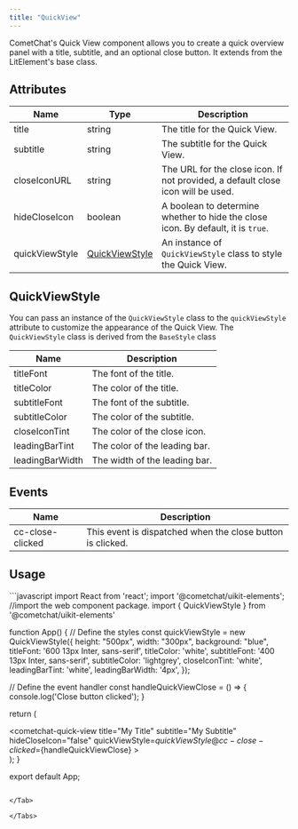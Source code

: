 ```yaml
---
title: "QuickView"
---
```


CometChat's Quick View component allows you to create a quick overview panel with a title, subtitle, and an optional close button. It extends from the LitElement's base class.

## Attributes

| Name           | Type                                                                     | Description                                                                      |
| -------------- | ------------------------------------------------------------------------ | -------------------------------------------------------------------------------- |
| title          | string                                                                   | The title for the Quick View.                                                    |
| subtitle       | string                                                                   | The subtitle for the Quick View.                                                 |
| closeIconURL   | string                                                                   | The URL for the close icon. If not provided, a default close icon will be used.  |
| hideCloseIcon  | boolean                                                                  | A boolean to determine whether to hide the close icon. By default, it is `true`. |
| quickViewStyle | [QuickViewStyle](/docs/web-elements/cometchat-quick-view#quickviewstyle) | An instance of `QuickViewStyle` class to style the Quick View.                   |

## QuickViewStyle

You can pass an instance of the `QuickViewStyle` class to the `quickViewStyle` attribute to customize the appearance of the Quick View. The `QuickViewStyle` class is derived from the `BaseStyle` class

| Name            | Description                   |
| --------------- | ----------------------------- |
| titleFont       | The font of the title.        |
| titleColor      | The color of the title.       |
| subtitleFont    | The font of the subtitle.     |
| subtitleColor   | The color of the subtitle.    |
| closeIconTint   | The color of the close icon.  |
| leadingBarTint  | The color of the leading bar. |
| leadingBarWidth | The width of the leading bar. |

## Events

| Name             | Description                                                |
| ---------------- | ---------------------------------------------------------- |
| cc-close-clicked | This event is dispatched when the close button is clicked. |

## Usage

<Tabs>
<Tab title="JavaScript">
```javascript
import React from 'react';
import '@cometchat/uikit-elements'; //import the web component package.
import { QuickViewStyle } from '@cometchat/uikit-elements'

function App() {
  // Define the styles
  const quickViewStyle = new QuickViewStyle({
    height: "500px",
    width: "300px",
    background: "blue",
    titleFont: '600 13px Inter, sans-serif',
    titleColor: 'white',
    subtitleFont: '400 13px Inter, sans-serif',
    subtitleColor: 'lightgrey',
    closeIconTint: 'white',
    leadingBarTint: 'white',
    leadingBarWidth: '4px',
  });

  // Define the event handler
  const handleQuickViewClose = () => {
    console.log('Close button clicked');
  }

  return (
    <div className="App">
      <cometchat-quick-view 
        title="My Title" 
        subtitle="My Subtitle" 
        hideCloseIcon="false"
        quickViewStyle=${quickViewStyle}
        @cc-close-clicked=${handleQuickViewClose}
      ></cometchat-quick-view>
    </div>
  );
}

export default App;
```

</Tab>

</Tabs>
